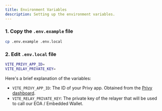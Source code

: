 ```yaml
---
title: Environment Variables
description: Setting up the environment variables.
---
```


### 1. Copy the `.env.example` file

```bash
cp .env.example .env.local
```

### 2. Edit `.env.local` file

```bash
VITE_PRIVY_APP_ID=
VITE_RELAY_PRIVATE_KEY=
```

Here's a brief explanation of the variables:

- `VITE_PRIVY_APP_ID`: The ID of your Privy app. Obtained from the [Privy dashboard](https://dashboard.privy.io/).
- `VITE_RELAY_PRIVATE_KEY`: The private key of the relayer that will be used to call our EOA / Embedded Wallet.







